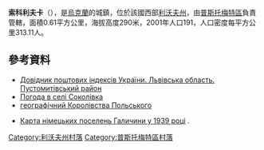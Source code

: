 {{coord|49|38|19|N|23|47|55|E|scale:100000|display=title}}

'''索科利夫卡'''（{{lang-uk|Соколівка}}），是[[烏克蘭|烏克蘭]]的城鎮，位於該國西部[[利沃夫州|利沃夫州]]，由[[普斯托梅特區|普斯托梅特區]]負責管轄，面積0.61平方公里，海拔高度290米，2001年人口191，人口密度每平方公里313.11人。

==參考資料==
*[http://www.uaidx.com/13/298/index Довідник поштових індексів України. Львівська область. Пустомитівський район] {{Wayback|url=http://www.uaidx.com/13/298/index |date=20161011013019 }}
* [http://weather.in.ua/ua/l'vovskaja/24407 Погода в селі Соколівка] {{Wayback|url=http://weather.in.ua/ua/l%27vovskaja/24407 |date=20111221181351 }}
* [http://dir.icm.edu.pl/pl/Slownik_geograficzny/Tom_II/словник географічний Королівства Польського]{{dead link|date=2018年4月 |bot=InternetArchiveBot |fix-attempted=yes }}
* {{ref-de}} [http://www.semanchuk.com/gen/maps/UnterschutzGalizienDeutscheMap.png Карта німецьких поселень Галичини у 1939 році] {{Wayback|url=http://www.semanchuk.com/gen/maps/UnterschutzGalizienDeutscheMap.png |date=20160325200041 }}.

[[Category:利沃夫州村落|Category:利沃夫州村落]]
[[Category:普斯托梅特區村落|Category:普斯托梅特區村落]]


{{Lviv-geo-stub}}